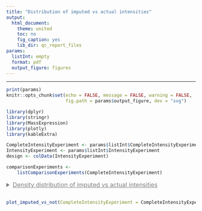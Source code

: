 ```yaml
---
title: "Distribution of imputed vs actual intensities"
output:
  html_document:
    theme: united
    toc: no
    fig_caption: yes
    lib_dir: qc_report_files
params:
  listInt: empty
  format: pdf
  output_figure: figures
---
```



<style type="text/css">

summary {
  text-decoration: underline;
  font-size: 16px;
  color: grey;
  cursor: pointer;
  margin-bottom: 16px;
}

summary, summary:active {
  border: none;
}

details span {
  margin-top: 8px;
  display: block;
}

#header .btn-group {
  display: none;
}

.main-container {
  max-width: 1400px !important;
}
</style>

--- 

```r
print(params)
knitr::opts_chunk$set(echo = FALSE, message = FALSE, warning = FALSE, 
                      fig.path = params$output_figure, dev = "svg")
```


```r
library(dplyr)
library(stringr)
library(MassExpression)
library(plotly)
library(kableExtra)

CompleteIntensityExperiment <- params$listInt$CompleteIntensityExperiment
IntensityExperiment <- params$listInt$IntensityExperiment
design <- colData(IntensityExperiment)

comparisonExperiments <- 
    listComparisonExperiments(CompleteIntensityExperiment)
```


<details>
  <summary>Density distribution of imputed vs actual intensities</summary>
  <span>
    <p>Initial intensities equal to zero are considered as missing values and imputed prior to the DE analysis. Imputation is performed using the MNAR ("Missing Not At Random") method as adopted in Perseus. Imputed values are randomly drawn from a normal distribution with mean equal to the observed mean (mean of the available intensities) shifted by -1.8 times the observed standard deviation, and a standard deviation equal to the observed standard deviation scaled by a factor of 0.3 (as in Perseus). The plots below show the distribution of imputed values (Imputed = TRUE) and actual values (Imputed = FALSE), all of which are then used for the downstream DE analyses. </p>
  </span>
</details> 


```r
plot_imputed_vs_not(CompleteIntensityExperiment = CompleteIntensityExperiment, title = NULL)
```
